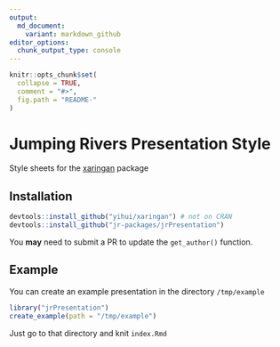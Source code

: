 ```yaml
---
output:
  md_document:
    variant: markdown_github
editor_options: 
  chunk_output_type: console
---
```


<!-- README.md is generated from README.Rmd. Please edit that file -->

```r
knitr::opts_chunk$set(
  collapse = TRUE,
  comment = "#>",
  fig.path = "README-"
)
```

# Jumping Rivers Presentation Style

Style sheets for the [xaringan](https://github.com/yihui/xaringan) package

## Installation

```r
devtools::install_github("yihui/xaringan") # not on CRAN
devtools::install_github("jr-packages/jrPresentation")
```

You __may__ need to submit a PR to update the `get_author()` function.

## Example

You can create an example presentation in the directory `/tmp/example`

```r
library("jrPresentation")
create_example(path = "/tmp/example")
```
Just go to that directory and knit `index.Rmd`
